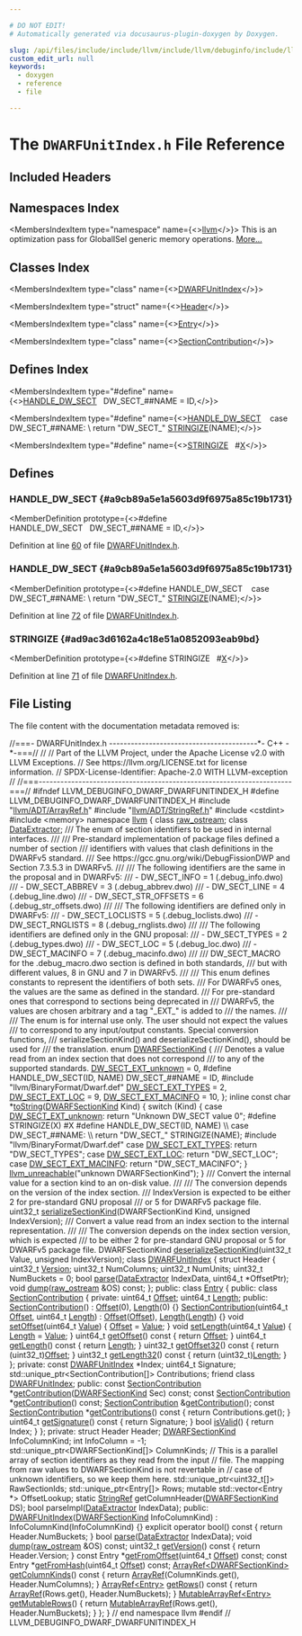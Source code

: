 ```yaml
---

# DO NOT EDIT!
# Automatically generated via docusaurus-plugin-doxygen by Doxygen.

slug: /api/files/include/include/llvm/include/llvm/debuginfo/include/llvm/debuginfo/dwarf/dwarfunitindex-h
custom_edit_url: null
keywords:
  - doxygen
  - reference
  - file

---
```





# The `DWARFUnitIndex.h` File Reference

<DoxygenPage pluginConfig={pluginConfig}>



## Included Headers

<IncludesList>
<IncludesListItem
  filePath="llvm/ADT/ArrayRef.h"
  permalink="/docs/api/files/include/include/llvm/include/llvm/adt/arrayref-h"
  isLocal="true" />
<IncludesListItem
  filePath="llvm/ADT/StringRef.h"
  permalink="/docs/api/files/include/include/llvm/include/llvm/adt/stringref-h"
  isLocal="true" />
<IncludesListItem
  filePath="cstdint"
  permalink=""
  isLocal="false" />
<IncludesListItem
  filePath="memory"
  permalink=""
  isLocal="false" />
<IncludesListItem
  filePath="llvm/BinaryFormat/Dwarf.def"
  permalink=""
  isLocal="true" />
</IncludesList>

## Namespaces Index

<MembersIndex>

<MembersIndexItem
  type="namespace"
  name={<><a href="/docs/api/namespaces/llvm">llvm</a></>}>
This is an optimization pass for GlobalISel generic memory operations. <a href="/docs/api/namespaces/llvm/#details">More...</a>
</MembersIndexItem>

</MembersIndex>

## Classes Index

<MembersIndex>

<MembersIndexItem
  type="class"
  name={<><a href="/docs/api/classes/llvm/dwarfunitindex">DWARFUnitIndex</a></>}>
</MembersIndexItem>

<MembersIndexItem
  type="struct"
  name={<><a href="/docs/api/structs/llvm/dwarfunitindex/header">Header</a></>}>
</MembersIndexItem>

<MembersIndexItem
  type="class"
  name={<><a href="/docs/api/classes/llvm/dwarfunitindex/entry">Entry</a></>}>
</MembersIndexItem>

<MembersIndexItem
  type="class"
  name={<><a href="/docs/api/classes/llvm/dwarfunitindex/entry/sectioncontribution">SectionContribution</a></>}>
</MembersIndexItem>

</MembersIndex>

## Defines Index

<MembersIndex>

<MembersIndexItem
  type="#define"
  name={<><a href="#a9cb89a5e1a5603d9f6975a85c19b1731">HANDLE&#95;DW&#95;SECT</a>&nbsp;&nbsp;&nbsp;DW&#95;SECT&#95;##NAME = ID,</>}>
</MembersIndexItem>

<MembersIndexItem
  type="#define"
  name={<><a href="#a9cb89a5e1a5603d9f6975a85c19b1731">HANDLE&#95;DW&#95;SECT</a>&nbsp;&nbsp;&nbsp;  case DW&#95;SECT&#95;##NAME:                                                         \\
    return &quot;DW&#95;SECT&#95;&quot; <a href="#ad9ac3d6162a4c18e51a0852093eab9bd">STRINGIZE</a>(NAME);</>}>
</MembersIndexItem>

<MembersIndexItem
  type="#define"
  name={<><a href="#ad9ac3d6162a4c18e51a0852093eab9bd">STRINGIZE</a>&nbsp;&nbsp;&nbsp;#<a href="/docs/api/files/lib/lib/tablegen/tablegenbackendskeleton-cpp/#ab60f28d7a141ac46ccc200176a1bca8b">X</a></>}>
</MembersIndexItem>

</MembersIndex>


<SectionDefinition>

## Defines

### HANDLE&#95;DW&#95;SECT {#a9cb89a5e1a5603d9f6975a85c19b1731}

<MemberDefinition
  prototype={<>#define HANDLE&#95;DW&#95;SECT&nbsp;&nbsp;&nbsp;DW&#95;SECT&#95;##NAME = ID,</>}>

Definition at line <a href="#l00060">60</a> of file <a href="/docs/api/files/include/include/llvm/include/llvm/debuginfo/include/llvm/debuginfo/dwarf/dwarfunitindex-h">DWARFUnitIndex.h</a>.
</MemberDefinition>

### HANDLE&#95;DW&#95;SECT {#a9cb89a5e1a5603d9f6975a85c19b1731}

<MemberDefinition
  prototype={<>#define HANDLE&#95;DW&#95;SECT&nbsp;&nbsp;&nbsp;  case DW&#95;SECT&#95;##NAME:                                                         \\
    return &quot;DW&#95;SECT&#95;&quot; <a href="#ad9ac3d6162a4c18e51a0852093eab9bd">STRINGIZE</a>(NAME);</>}>

Definition at line <a href="#l00072">72</a> of file <a href="/docs/api/files/include/include/llvm/include/llvm/debuginfo/include/llvm/debuginfo/dwarf/dwarfunitindex-h">DWARFUnitIndex.h</a>.
</MemberDefinition>

### STRINGIZE {#ad9ac3d6162a4c18e51a0852093eab9bd}

<MemberDefinition
  prototype={<>#define STRINGIZE&nbsp;&nbsp;&nbsp;#<a href="/docs/api/files/lib/lib/tablegen/tablegenbackendskeleton-cpp/#ab60f28d7a141ac46ccc200176a1bca8b">X</a></>}>

Definition at line <a href="#l00071">71</a> of file <a href="/docs/api/files/include/include/llvm/include/llvm/debuginfo/include/llvm/debuginfo/dwarf/dwarfunitindex-h">DWARFUnitIndex.h</a>.
</MemberDefinition>

</SectionDefinition>

## File Listing

The file content with the documentation metadata removed is:

<ProgramListing>

<Link id="l00001" /><CodeLine lineNumber="1"><Highlight kind="comment">//===- DWARFUnitIndex.h -----------------------------------------&#42;- C++ -&#42;-===//</Highlight><Highlight kind="normal"></Highlight></CodeLine>
<Link id="l00002" /><CodeLine lineNumber="2"><Highlight kind="normal"></Highlight><Highlight kind="comment">//</Highlight><Highlight kind="normal"></Highlight></CodeLine>
<Link id="l00003" /><CodeLine lineNumber="3"><Highlight kind="normal"></Highlight><Highlight kind="comment">// Part of the LLVM Project, under the Apache License v2.0 with LLVM Exceptions.</Highlight><Highlight kind="normal"></Highlight></CodeLine>
<Link id="l00004" /><CodeLine lineNumber="4"><Highlight kind="normal"></Highlight><Highlight kind="comment">// See https://llvm.org/LICENSE.txt for license information.</Highlight><Highlight kind="normal"></Highlight></CodeLine>
<Link id="l00005" /><CodeLine lineNumber="5"><Highlight kind="normal"></Highlight><Highlight kind="comment">// SPDX-License-Identifier: Apache-2.0 WITH LLVM-exception</Highlight><Highlight kind="normal"></Highlight></CodeLine>
<Link id="l00006" /><CodeLine lineNumber="6"><Highlight kind="normal"></Highlight><Highlight kind="comment">//</Highlight><Highlight kind="normal"></Highlight></CodeLine>
<Link id="l00007" /><CodeLine lineNumber="7"><Highlight kind="normal"></Highlight><Highlight kind="comment">//===----------------------------------------------------------------------===//</Highlight><Highlight kind="normal"></Highlight></CodeLine>
<Link id="l00008" /><CodeLine lineNumber="8"><Highlight kind="normal"></Highlight></CodeLine>
<Link id="l00009" /><CodeLine lineNumber="9"><Highlight kind="normal"></Highlight><Highlight kind="preprocessor">#ifndef LLVM&#95;DEBUGINFO&#95;DWARF&#95;DWARFUNITINDEX&#95;H</Highlight><Highlight kind="normal"></Highlight></CodeLine>
<Link id="l00010" /><CodeLine lineNumber="10"><Highlight kind="normal"></Highlight><Highlight kind="preprocessor">#define LLVM&#95;DEBUGINFO&#95;DWARF&#95;DWARFUNITINDEX&#95;H</Highlight><Highlight kind="normal"></Highlight></CodeLine>
<Link id="l00011" /><CodeLine lineNumber="11"><Highlight kind="normal"></Highlight></CodeLine>
<Link id="l00012" /><CodeLine lineNumber="12"><Highlight kind="normal"></Highlight><Highlight kind="preprocessor">#include &quot;<a href="/docs/api/files/include/include/llvm/include/llvm/adt/arrayref-h">llvm/ADT/ArrayRef.h</a>&quot;</Highlight><Highlight kind="normal"></Highlight></CodeLine>
<Link id="l00013" /><CodeLine lineNumber="13"><Highlight kind="normal"></Highlight><Highlight kind="preprocessor">#include &quot;<a href="/docs/api/files/include/include/llvm/include/llvm/adt/stringref-h">llvm/ADT/StringRef.h</a>&quot;</Highlight><Highlight kind="normal"></Highlight></CodeLine>
<Link id="l00014" /><CodeLine lineNumber="14"><Highlight kind="normal"></Highlight><Highlight kind="preprocessor">#include &lt;cstdint&gt;</Highlight><Highlight kind="normal"></Highlight></CodeLine>
<Link id="l00015" /><CodeLine lineNumber="15"><Highlight kind="normal"></Highlight><Highlight kind="preprocessor">#include &lt;memory&gt;</Highlight><Highlight kind="normal"></Highlight></CodeLine>
<Link id="l00016" /><CodeLine lineNumber="16"><Highlight kind="normal"></Highlight></CodeLine>
<Link id="l00017" /><CodeLine lineNumber="17"><Highlight kind="normal"></Highlight><Highlight kind="keyword">namespace </Highlight><Highlight kind="normal"><a href="/docs/api/namespaces/llvm">llvm</a> &#123;</Highlight></CodeLine>
<Link id="l00018" /><CodeLine lineNumber="18"><Highlight kind="normal"></Highlight></CodeLine>
<Link id="l00019" /><CodeLine lineNumber="19"><Highlight kind="normal"></Highlight><Highlight kind="keyword">class </Highlight><Highlight kind="normal"><a href="/docs/api/classes/llvm/raw-ostream">raw&#95;ostream</a>;</Highlight></CodeLine>
<Link id="l00020" /><CodeLine lineNumber="20"><Highlight kind="normal"></Highlight><Highlight kind="keyword">class </Highlight><Highlight kind="normal"><a href="/docs/api/classes/llvm/dataextractor">DataExtractor</a>;</Highlight></CodeLine>
<Link id="l00021" /><CodeLine lineNumber="21"><Highlight kind="normal"></Highlight><Highlight kind="comment"></Highlight></CodeLine>
<Link id="l00022" /><CodeLine lineNumber="22"><Highlight kind="comment">/// The enum of section identifiers to be used in internal interfaces.</Highlight></CodeLine>
<Link id="l00023" /><CodeLine lineNumber="23"><Highlight kind="comment">///</Highlight></CodeLine>
<Link id="l00024" /><CodeLine lineNumber="24"><Highlight kind="comment">/// Pre-standard implementation of package files defined a number of section</Highlight></CodeLine>
<Link id="l00025" /><CodeLine lineNumber="25"><Highlight kind="comment">/// identifiers with values that clash definitions in the DWARFv5 standard.</Highlight></CodeLine>
<Link id="l00026" /><CodeLine lineNumber="26"><Highlight kind="comment">/// See https://gcc.gnu.org/wiki/DebugFissionDWP and Section 7.3.5.3 in DWARFv5.</Highlight></CodeLine>
<Link id="l00027" /><CodeLine lineNumber="27"><Highlight kind="comment">///</Highlight></CodeLine>
<Link id="l00028" /><CodeLine lineNumber="28"><Highlight kind="comment">/// The following identifiers are the same in the proposal and in DWARFv5:</Highlight></CodeLine>
<Link id="l00029" /><CodeLine lineNumber="29"><Highlight kind="comment">/// - DW&#95;SECT&#95;INFO         = 1 (.debug&#95;info.dwo)</Highlight></CodeLine>
<Link id="l00030" /><CodeLine lineNumber="30"><Highlight kind="comment">/// - DW&#95;SECT&#95;ABBREV       = 3 (.debug&#95;abbrev.dwo)</Highlight></CodeLine>
<Link id="l00031" /><CodeLine lineNumber="31"><Highlight kind="comment">/// - DW&#95;SECT&#95;LINE         = 4 (.debug&#95;line.dwo)</Highlight></CodeLine>
<Link id="l00032" /><CodeLine lineNumber="32"><Highlight kind="comment">/// - DW&#95;SECT&#95;STR&#95;OFFSETS  = 6 (.debug&#95;str&#95;offsets.dwo)</Highlight></CodeLine>
<Link id="l00033" /><CodeLine lineNumber="33"><Highlight kind="comment">///</Highlight></CodeLine>
<Link id="l00034" /><CodeLine lineNumber="34"><Highlight kind="comment">/// The following identifiers are defined only in DWARFv5:</Highlight></CodeLine>
<Link id="l00035" /><CodeLine lineNumber="35"><Highlight kind="comment">/// - DW&#95;SECT&#95;LOCLISTS     = 5 (.debug&#95;loclists.dwo)</Highlight></CodeLine>
<Link id="l00036" /><CodeLine lineNumber="36"><Highlight kind="comment">/// - DW&#95;SECT&#95;RNGLISTS     = 8 (.debug&#95;rnglists.dwo)</Highlight></CodeLine>
<Link id="l00037" /><CodeLine lineNumber="37"><Highlight kind="comment">///</Highlight></CodeLine>
<Link id="l00038" /><CodeLine lineNumber="38"><Highlight kind="comment">/// The following identifiers are defined only in the GNU proposal:</Highlight></CodeLine>
<Link id="l00039" /><CodeLine lineNumber="39"><Highlight kind="comment">/// - DW&#95;SECT&#95;TYPES        = 2 (.debug&#95;types.dwo)</Highlight></CodeLine>
<Link id="l00040" /><CodeLine lineNumber="40"><Highlight kind="comment">/// - DW&#95;SECT&#95;LOC          = 5 (.debug&#95;loc.dwo)</Highlight></CodeLine>
<Link id="l00041" /><CodeLine lineNumber="41"><Highlight kind="comment">/// - DW&#95;SECT&#95;MACINFO      = 7 (.debug&#95;macinfo.dwo)</Highlight></CodeLine>
<Link id="l00042" /><CodeLine lineNumber="42"><Highlight kind="comment">///</Highlight></CodeLine>
<Link id="l00043" /><CodeLine lineNumber="43"><Highlight kind="comment">/// DW&#95;SECT&#95;MACRO for the .debug&#95;macro.dwo section is defined in both standards,</Highlight></CodeLine>
<Link id="l00044" /><CodeLine lineNumber="44"><Highlight kind="comment">/// but with different values, 8 in GNU and 7 in DWARFv5.</Highlight></CodeLine>
<Link id="l00045" /><CodeLine lineNumber="45"><Highlight kind="comment">///</Highlight></CodeLine>
<Link id="l00046" /><CodeLine lineNumber="46"><Highlight kind="comment">/// This enum defines constants to represent the identifiers of both sets.</Highlight></CodeLine>
<Link id="l00047" /><CodeLine lineNumber="47"><Highlight kind="comment">/// For DWARFv5 ones, the values are the same as defined in the standard.</Highlight></CodeLine>
<Link id="l00048" /><CodeLine lineNumber="48"><Highlight kind="comment">/// For pre-standard ones that correspond to sections being deprecated in</Highlight></CodeLine>
<Link id="l00049" /><CodeLine lineNumber="49"><Highlight kind="comment">/// DWARFv5, the values are chosen arbitrary and a tag &quot;&#95;EXT&#95;&quot; is added to</Highlight></CodeLine>
<Link id="l00050" /><CodeLine lineNumber="50"><Highlight kind="comment">/// the names.</Highlight></CodeLine>
<Link id="l00051" /><CodeLine lineNumber="51"><Highlight kind="comment">///</Highlight></CodeLine>
<Link id="l00052" /><CodeLine lineNumber="52"><Highlight kind="comment">/// The enum is for internal use only. The user should not expect the values</Highlight></CodeLine>
<Link id="l00053" /><CodeLine lineNumber="53"><Highlight kind="comment">/// to correspond to any input/output constants. Special conversion functions,</Highlight></CodeLine>
<Link id="l00054" /><CodeLine lineNumber="54"><Highlight kind="comment">/// serializeSectionKind() and deserializeSectionKind(), should be used for</Highlight></CodeLine>
<Link id="l00055" /><CodeLine lineNumber="55"><Highlight kind="comment">/// the translation.</Highlight><Highlight kind="normal"></Highlight></CodeLine>
<Link id="l00056" /><CodeLine lineNumber="56" lineLink="/docs/api/namespaces/llvm/#a52d529efd96454b48642563c5f78e242"><Highlight kind="normal"></Highlight><Highlight kind="keyword">enum</Highlight><Highlight kind="normal"> <a href="/docs/api/namespaces/llvm/#a52d529efd96454b48642563c5f78e242">DWARFSectionKind</a> &#123;</Highlight><Highlight kind="comment"></Highlight></CodeLine>
<Link id="l00057" /><CodeLine lineNumber="57"><Highlight kind="comment">  /// Denotes a value read from an index section that does not correspond</Highlight></CodeLine>
<Link id="l00058" /><CodeLine lineNumber="58"><Highlight kind="comment">  /// to any of the supported standards.</Highlight><Highlight kind="normal"></Highlight></CodeLine>
<Link id="l00059" /><CodeLine lineNumber="59" lineLink="/docs/api/namespaces/llvm/#a52d529efd96454b48642563c5f78e242a3deaa3086642de18a4d80695d0191a36"><Highlight kind="normal">  <a href="/docs/api/namespaces/llvm/#a52d529efd96454b48642563c5f78e242a3deaa3086642de18a4d80695d0191a36">DW&#95;SECT&#95;EXT&#95;unknown</a> = 0,</Highlight></CodeLine>
<Link id="l00060" /><CodeLine lineNumber="60" lineLink="#a9cb89a5e1a5603d9f6975a85c19b1731"><Highlight kind="normal"></Highlight><Highlight kind="preprocessor">#define HANDLE&#95;DW&#95;SECT(ID, NAME) DW&#95;SECT&#95;##NAME = ID,</Highlight><Highlight kind="normal"></Highlight></CodeLine>
<Link id="l00061" /><CodeLine lineNumber="61"><Highlight kind="normal"></Highlight><Highlight kind="preprocessor">#include &quot;llvm/BinaryFormat/Dwarf.def&quot;</Highlight><Highlight kind="normal"></Highlight></CodeLine>
<Link id="l00062" /><CodeLine lineNumber="62" lineLink="/docs/api/namespaces/llvm/#a52d529efd96454b48642563c5f78e242a635a63c1fbd498b75ee76603878154ca"><Highlight kind="normal">  <a href="/docs/api/namespaces/llvm/#a52d529efd96454b48642563c5f78e242a635a63c1fbd498b75ee76603878154ca">DW&#95;SECT&#95;EXT&#95;TYPES</a> = 2,</Highlight></CodeLine>
<Link id="l00063" /><CodeLine lineNumber="63" lineLink="/docs/api/namespaces/llvm/#a52d529efd96454b48642563c5f78e242a3c17e61a3717834d08557468dd5dd721"><Highlight kind="normal">  <a href="/docs/api/namespaces/llvm/#a52d529efd96454b48642563c5f78e242a3c17e61a3717834d08557468dd5dd721">DW&#95;SECT&#95;EXT&#95;LOC</a> = 9,</Highlight></CodeLine>
<Link id="l00064" /><CodeLine lineNumber="64" lineLink="/docs/api/namespaces/llvm/#a52d529efd96454b48642563c5f78e242ad0aa159fd629a5e0922fc1c90ee5da70"><Highlight kind="normal">  <a href="/docs/api/namespaces/llvm/#a52d529efd96454b48642563c5f78e242ad0aa159fd629a5e0922fc1c90ee5da70">DW&#95;SECT&#95;EXT&#95;MACINFO</a> = 10,</Highlight></CodeLine>
<Link id="l00065" /><CodeLine lineNumber="65"><Highlight kind="normal">&#125;;</Highlight></CodeLine>
<Link id="l00066" /><CodeLine lineNumber="66"><Highlight kind="normal"></Highlight></CodeLine>
<Link id="l00067" /><CodeLine lineNumber="67" lineLink="/docs/api/namespaces/llvm/#ad06d74e24faba91639ef782ef7291c3d"><Highlight kind="normal"></Highlight><Highlight kind="keyword">inline</Highlight><Highlight kind="normal"> </Highlight><Highlight kind="keyword">const</Highlight><Highlight kind="normal"> </Highlight><Highlight kind="keywordtype">char</Highlight><Highlight kind="normal"> &#42;<a href="/docs/api/namespaces/llvm/#aba83a013c55b19255697393a10d9165e">toString</a>(<a href="/docs/api/namespaces/llvm/#a52d529efd96454b48642563c5f78e242">DWARFSectionKind</a> Kind) &#123;</Highlight></CodeLine>
<Link id="l00068" /><CodeLine lineNumber="68"><Highlight kind="normal">  </Highlight><Highlight kind="keywordflow">switch</Highlight><Highlight kind="normal"> (Kind) &#123;</Highlight></CodeLine>
<Link id="l00069" /><CodeLine lineNumber="69"><Highlight kind="normal">  </Highlight><Highlight kind="keywordflow">case</Highlight><Highlight kind="normal"> <a href="/docs/api/namespaces/llvm/#a52d529efd96454b48642563c5f78e242a3deaa3086642de18a4d80695d0191a36">DW&#95;SECT&#95;EXT&#95;unknown</a>:</Highlight></CodeLine>
<Link id="l00070" /><CodeLine lineNumber="70"><Highlight kind="normal">    </Highlight><Highlight kind="keywordflow">return</Highlight><Highlight kind="normal"> </Highlight><Highlight kind="stringliteral">&quot;Unknown DW&#95;SECT value 0&quot;</Highlight><Highlight kind="normal">;</Highlight></CodeLine>
<Link id="l00071" /><CodeLine lineNumber="71"><Highlight kind="normal"></Highlight><Highlight kind="preprocessor">#define STRINGIZE(X) #X</Highlight><Highlight kind="normal"></Highlight></CodeLine>
<Link id="l00072" /><CodeLine lineNumber="72"><Highlight kind="normal"></Highlight><Highlight kind="preprocessor">#define HANDLE&#95;DW&#95;SECT(ID, NAME)                                               \\</Highlight></CodeLine>
<Link id="l00073" /><CodeLine lineNumber="73"><Highlight kind="preprocessor">  case DW&#95;SECT&#95;##NAME:                                                         \\</Highlight></CodeLine>
<Link id="l00074" /><CodeLine lineNumber="74"><Highlight kind="preprocessor">    return &quot;DW&#95;SECT&#95;&quot; STRINGIZE(NAME);</Highlight><Highlight kind="normal"></Highlight></CodeLine>
<Link id="l00075" /><CodeLine lineNumber="75"><Highlight kind="normal"></Highlight><Highlight kind="preprocessor">#include &quot;llvm/BinaryFormat/Dwarf.def&quot;</Highlight><Highlight kind="normal"></Highlight></CodeLine>
<Link id="l00076" /><CodeLine lineNumber="76"><Highlight kind="normal">  </Highlight><Highlight kind="keywordflow">case</Highlight><Highlight kind="normal"> <a href="/docs/api/namespaces/llvm/#a52d529efd96454b48642563c5f78e242a635a63c1fbd498b75ee76603878154ca">DW&#95;SECT&#95;EXT&#95;TYPES</a>:</Highlight></CodeLine>
<Link id="l00077" /><CodeLine lineNumber="77"><Highlight kind="normal">    </Highlight><Highlight kind="keywordflow">return</Highlight><Highlight kind="normal"> </Highlight><Highlight kind="stringliteral">&quot;DW&#95;SECT&#95;TYPES&quot;</Highlight><Highlight kind="normal">;</Highlight></CodeLine>
<Link id="l00078" /><CodeLine lineNumber="78"><Highlight kind="normal">  </Highlight><Highlight kind="keywordflow">case</Highlight><Highlight kind="normal"> <a href="/docs/api/namespaces/llvm/#a52d529efd96454b48642563c5f78e242a3c17e61a3717834d08557468dd5dd721">DW&#95;SECT&#95;EXT&#95;LOC</a>:</Highlight></CodeLine>
<Link id="l00079" /><CodeLine lineNumber="79"><Highlight kind="normal">    </Highlight><Highlight kind="keywordflow">return</Highlight><Highlight kind="normal"> </Highlight><Highlight kind="stringliteral">&quot;DW&#95;SECT&#95;LOC&quot;</Highlight><Highlight kind="normal">;</Highlight></CodeLine>
<Link id="l00080" /><CodeLine lineNumber="80"><Highlight kind="normal">  </Highlight><Highlight kind="keywordflow">case</Highlight><Highlight kind="normal"> <a href="/docs/api/namespaces/llvm/#a52d529efd96454b48642563c5f78e242ad0aa159fd629a5e0922fc1c90ee5da70">DW&#95;SECT&#95;EXT&#95;MACINFO</a>:</Highlight></CodeLine>
<Link id="l00081" /><CodeLine lineNumber="81"><Highlight kind="normal">    </Highlight><Highlight kind="keywordflow">return</Highlight><Highlight kind="normal"> </Highlight><Highlight kind="stringliteral">&quot;DW&#95;SECT&#95;MACINFO&quot;</Highlight><Highlight kind="normal">;</Highlight></CodeLine>
<Link id="l00082" /><CodeLine lineNumber="82"><Highlight kind="normal">  &#125;</Highlight></CodeLine>
<Link id="l00083" /><CodeLine lineNumber="83"><Highlight kind="normal">  <a href="/docs/api/files/include/include/llvm/include/llvm/support/errorhandling-h/#ace243f5c25697a1107cce46626b3dc94">llvm&#95;unreachable</a>(</Highlight><Highlight kind="stringliteral">&quot;unknown DWARFSectionKind&quot;</Highlight><Highlight kind="normal">);</Highlight></CodeLine>
<Link id="l00084" /><CodeLine lineNumber="84"><Highlight kind="normal">&#125;</Highlight></CodeLine>
<Link id="l00085" /><CodeLine lineNumber="85"><Highlight kind="normal"></Highlight><Highlight kind="comment"></Highlight></CodeLine>
<Link id="l00086" /><CodeLine lineNumber="86"><Highlight kind="comment">/// Convert the internal value for a section kind to an on-disk value.</Highlight></CodeLine>
<Link id="l00087" /><CodeLine lineNumber="87"><Highlight kind="comment">///</Highlight></CodeLine>
<Link id="l00088" /><CodeLine lineNumber="88"><Highlight kind="comment">/// The conversion depends on the version of the index section.</Highlight></CodeLine>
<Link id="l00089" /><CodeLine lineNumber="89"><Highlight kind="comment">/// IndexVersion is expected to be either 2 for pre-standard GNU proposal</Highlight></CodeLine>
<Link id="l00090" /><CodeLine lineNumber="90"><Highlight kind="comment">/// or 5 for DWARFv5 package file.</Highlight><Highlight kind="normal"></Highlight></CodeLine>
<Link id="l00091" /><CodeLine lineNumber="91"><Highlight kind="normal">uint32&#95;t <a href="/docs/api/namespaces/llvm/#a65e9a46202bf3a405d3465c68e54ff54">serializeSectionKind</a>(DWARFSectionKind Kind, </Highlight><Highlight kind="keywordtype">unsigned</Highlight><Highlight kind="normal"> IndexVersion);</Highlight></CodeLine>
<Link id="l00092" /><CodeLine lineNumber="92"><Highlight kind="normal"></Highlight><Highlight kind="comment"></Highlight></CodeLine>
<Link id="l00093" /><CodeLine lineNumber="93"><Highlight kind="comment">/// Convert a value read from an index section to the internal representation.</Highlight></CodeLine>
<Link id="l00094" /><CodeLine lineNumber="94"><Highlight kind="comment">///</Highlight></CodeLine>
<Link id="l00095" /><CodeLine lineNumber="95"><Highlight kind="comment">/// The conversion depends on the index section version, which is expected</Highlight></CodeLine>
<Link id="l00096" /><CodeLine lineNumber="96"><Highlight kind="comment">/// to be either 2 for pre-standard GNU proposal or 5 for DWARFv5 package file.</Highlight><Highlight kind="normal"></Highlight></CodeLine>
<Link id="l00097" /><CodeLine lineNumber="97"><Highlight kind="normal">DWARFSectionKind <a href="/docs/api/namespaces/llvm/#a50d1e7c7632259688573e3e6788f3639">deserializeSectionKind</a>(uint32&#95;t Value, </Highlight><Highlight kind="keywordtype">unsigned</Highlight><Highlight kind="normal"> IndexVersion);</Highlight></CodeLine>
<Link id="l00098" /><CodeLine lineNumber="98"><Highlight kind="normal"></Highlight></CodeLine>
<Link id="l00099" /><CodeLine lineNumber="99" lineLink="/docs/api/classes/llvm/dwarfunitindex"><Highlight kind="normal"></Highlight><Highlight kind="keyword">class </Highlight><Highlight kind="normal"><a href="/docs/api/classes/llvm/dwarfunitindex/#ab3350ae5dd9e2087f804608f4ce2c107">DWARFUnitIndex</a> &#123;</Highlight></CodeLine>
<Link id="l00100" /><CodeLine lineNumber="100"><Highlight kind="normal">  </Highlight><Highlight kind="keyword">struct </Highlight><Highlight kind="normal">Header &#123;</Highlight></CodeLine>
<Link id="l00101" /><CodeLine lineNumber="101"><Highlight kind="normal">    uint32&#95;t <a href="/docs/api/namespaces/llvm/#a689a023f54d38d41f6d952cac41ee538">Version</a>;</Highlight></CodeLine>
<Link id="l00102" /><CodeLine lineNumber="102"><Highlight kind="normal">    uint32&#95;t NumColumns;</Highlight></CodeLine>
<Link id="l00103" /><CodeLine lineNumber="103"><Highlight kind="normal">    uint32&#95;t NumUnits;</Highlight></CodeLine>
<Link id="l00104" /><CodeLine lineNumber="104"><Highlight kind="normal">    uint32&#95;t NumBuckets = 0;</Highlight></CodeLine>
<Link id="l00105" /><CodeLine lineNumber="105"><Highlight kind="normal"></Highlight></CodeLine>
<Link id="l00106" /><CodeLine lineNumber="106"><Highlight kind="normal">    </Highlight><Highlight kind="keywordtype">bool</Highlight><Highlight kind="normal"> <a href="/docs/api/classes/llvm/dwarfunitindex/#a912f3ddca68fb6c538540be0c0b9c98d">parse</a>(<a href="/docs/api/classes/llvm/dataextractor">DataExtractor</a> IndexData, uint64&#95;t &#42;OffsetPtr);</Highlight></CodeLine>
<Link id="l00107" /><CodeLine lineNumber="107"><Highlight kind="normal">    </Highlight><Highlight kind="keywordtype">void</Highlight><Highlight kind="normal"> <a href="/docs/api/classes/llvm/dwarfunitindex/#a8b1fff716b8c2d13ec16bf4cb315ef8c">dump</a>(<a href="/docs/api/classes/llvm/raw-ostream">raw&#95;ostream</a> &amp;OS) </Highlight><Highlight kind="keyword">const</Highlight><Highlight kind="normal">;</Highlight></CodeLine>
<Link id="l00108" /><CodeLine lineNumber="108"><Highlight kind="normal">  &#125;;</Highlight></CodeLine>
<Link id="l00109" /><CodeLine lineNumber="109"><Highlight kind="normal"></Highlight></CodeLine>
<Link id="l00110" /><CodeLine lineNumber="110"><Highlight kind="normal"></Highlight><Highlight kind="keyword">public</Highlight><Highlight kind="normal">:</Highlight></CodeLine>
<Link id="l00111" /><CodeLine lineNumber="111" lineLink="/docs/api/classes/llvm/dwarfunitindex/entry"><Highlight kind="normal">  </Highlight><Highlight kind="keyword">class </Highlight><Highlight kind="normal"><a href="/docs/api/classes/llvm/dwarfunitindex/entry">Entry</a> &#123;</Highlight></CodeLine>
<Link id="l00112" /><CodeLine lineNumber="112"><Highlight kind="normal">  </Highlight><Highlight kind="keyword">public</Highlight><Highlight kind="normal">:</Highlight></CodeLine>
<Link id="l00113" /><CodeLine lineNumber="113" lineLink="/docs/api/classes/llvm/dwarfunitindex/entry/sectioncontribution"><Highlight kind="normal">    </Highlight><Highlight kind="keyword">class </Highlight><Highlight kind="normal"><a href="/docs/api/classes/llvm/dwarfunitindex/entry/sectioncontribution/#a5db3e8390b84c89cf260806f22c0e8c8">SectionContribution</a> &#123;</Highlight></CodeLine>
<Link id="l00114" /><CodeLine lineNumber="114"><Highlight kind="normal">    </Highlight><Highlight kind="keyword">private</Highlight><Highlight kind="normal">:</Highlight></CodeLine>
<Link id="l00115" /><CodeLine lineNumber="115"><Highlight kind="normal">      uint64&#95;t <a href="/docs/api/namespaces/llvm/#a05f5b9a11bdcc5feba62899f95dcf878a3134224cba2545bc57954d3b072aebb4">Offset</a>;</Highlight></CodeLine>
<Link id="l00116" /><CodeLine lineNumber="116"><Highlight kind="normal">      uint64&#95;t <a href="/docs/api/namespaces/llvm/#a05f5b9a11bdcc5feba62899f95dcf878af6d9f1c7b49b7601fae6a545002a6763">Length</a>;</Highlight></CodeLine>
<Link id="l00117" /><CodeLine lineNumber="117"><Highlight kind="normal"></Highlight></CodeLine>
<Link id="l00118" /><CodeLine lineNumber="118"><Highlight kind="normal">    </Highlight><Highlight kind="keyword">public</Highlight><Highlight kind="normal">:</Highlight></CodeLine>
<Link id="l00119" /><CodeLine lineNumber="119" lineLink="/docs/api/classes/llvm/dwarfunitindex/entry/sectioncontribution/#a5db3e8390b84c89cf260806f22c0e8c8"><Highlight kind="normal">      <a href="/docs/api/classes/llvm/dwarfunitindex/entry/sectioncontribution/#a5db3e8390b84c89cf260806f22c0e8c8">SectionContribution</a>() : <a href="/docs/api/namespaces/llvm/#a05f5b9a11bdcc5feba62899f95dcf878a3134224cba2545bc57954d3b072aebb4">Offset</a>(0), <a href="/docs/api/namespaces/llvm/#a05f5b9a11bdcc5feba62899f95dcf878af6d9f1c7b49b7601fae6a545002a6763">Length</a>(0) &#123;&#125;</Highlight></CodeLine>
<Link id="l00120" /><CodeLine lineNumber="120" lineLink="/docs/api/classes/llvm/dwarfunitindex/entry/sectioncontribution/#a8bcb2692c60fbf01b51cc543c5898d02"><Highlight kind="normal">      <a href="/docs/api/classes/llvm/dwarfunitindex/entry/sectioncontribution/#a8bcb2692c60fbf01b51cc543c5898d02">SectionContribution</a>(uint64&#95;t <a href="/docs/api/namespaces/llvm/#a05f5b9a11bdcc5feba62899f95dcf878a3134224cba2545bc57954d3b072aebb4">Offset</a>, uint64&#95;t <a href="/docs/api/namespaces/llvm/#a05f5b9a11bdcc5feba62899f95dcf878af6d9f1c7b49b7601fae6a545002a6763">Length</a>)</Highlight></CodeLine>
<Link id="l00121" /><CodeLine lineNumber="121"><Highlight kind="normal">          : <a href="/docs/api/namespaces/llvm/#a05f5b9a11bdcc5feba62899f95dcf878a3134224cba2545bc57954d3b072aebb4">Offset</a>(<a href="/docs/api/namespaces/llvm/#a05f5b9a11bdcc5feba62899f95dcf878a3134224cba2545bc57954d3b072aebb4">Offset</a>), <a href="/docs/api/namespaces/llvm/#a05f5b9a11bdcc5feba62899f95dcf878af6d9f1c7b49b7601fae6a545002a6763">Length</a>(<a href="/docs/api/namespaces/llvm/#a05f5b9a11bdcc5feba62899f95dcf878af6d9f1c7b49b7601fae6a545002a6763">Length</a>) &#123;&#125;</Highlight></CodeLine>
<Link id="l00122" /><CodeLine lineNumber="122"><Highlight kind="normal"></Highlight></CodeLine>
<Link id="l00123" /><CodeLine lineNumber="123" lineLink="/docs/api/classes/llvm/dwarfunitindex/entry/sectioncontribution/#a36937560f2242eda2a5a741cbe36a5c8"><Highlight kind="normal">      </Highlight><Highlight kind="keywordtype">void</Highlight><Highlight kind="normal"> <a href="/docs/api/classes/llvm/dwarfunitindex/entry/sectioncontribution/#a36937560f2242eda2a5a741cbe36a5c8">setOffset</a>(uint64&#95;t <a href="/docs/api/classes/llvm/value">Value</a>) &#123; <a href="/docs/api/namespaces/llvm/#a05f5b9a11bdcc5feba62899f95dcf878a3134224cba2545bc57954d3b072aebb4">Offset</a> = <a href="/docs/api/classes/llvm/value">Value</a>; &#125;</Highlight></CodeLine>
<Link id="l00124" /><CodeLine lineNumber="124" lineLink="/docs/api/classes/llvm/dwarfunitindex/entry/sectioncontribution/#a4ab1df3278101a718e6aba9c1fd8d325"><Highlight kind="normal">      </Highlight><Highlight kind="keywordtype">void</Highlight><Highlight kind="normal"> <a href="/docs/api/classes/llvm/dwarfunitindex/entry/sectioncontribution/#a4ab1df3278101a718e6aba9c1fd8d325">setLength</a>(uint64&#95;t <a href="/docs/api/classes/llvm/value">Value</a>) &#123; <a href="/docs/api/namespaces/llvm/#a05f5b9a11bdcc5feba62899f95dcf878af6d9f1c7b49b7601fae6a545002a6763">Length</a> = <a href="/docs/api/classes/llvm/value">Value</a>; &#125;</Highlight></CodeLine>
<Link id="l00125" /><CodeLine lineNumber="125" lineLink="/docs/api/classes/llvm/dwarfunitindex/entry/sectioncontribution/#ae92621f43ffe14255080f55a1386fa76"><Highlight kind="normal">      uint64&#95;t <a href="/docs/api/classes/llvm/dwarfunitindex/entry/sectioncontribution/#ae92621f43ffe14255080f55a1386fa76">getOffset</a>()</Highlight><Highlight kind="keyword"> const </Highlight><Highlight kind="normal">&#123; </Highlight><Highlight kind="keywordflow">return</Highlight><Highlight kind="normal"> <a href="/docs/api/namespaces/llvm/#a05f5b9a11bdcc5feba62899f95dcf878a3134224cba2545bc57954d3b072aebb4">Offset</a>; &#125;</Highlight></CodeLine>
<Link id="l00126" /><CodeLine lineNumber="126" lineLink="/docs/api/classes/llvm/dwarfunitindex/entry/sectioncontribution/#a30f6a0d23db4ce6797aa7f49636a2d01"><Highlight kind="normal">      uint64&#95;t <a href="/docs/api/classes/llvm/dwarfunitindex/entry/sectioncontribution/#a30f6a0d23db4ce6797aa7f49636a2d01">getLength</a>()</Highlight><Highlight kind="keyword"> const </Highlight><Highlight kind="normal">&#123; </Highlight><Highlight kind="keywordflow">return</Highlight><Highlight kind="normal"> <a href="/docs/api/namespaces/llvm/#a05f5b9a11bdcc5feba62899f95dcf878af6d9f1c7b49b7601fae6a545002a6763">Length</a>; &#125;</Highlight></CodeLine>
<Link id="l00127" /><CodeLine lineNumber="127" lineLink="/docs/api/classes/llvm/dwarfunitindex/entry/sectioncontribution/#a144cd4336a3dbf7d4be610860b4acd4c"><Highlight kind="normal">      uint32&#95;t <a href="/docs/api/classes/llvm/dwarfunitindex/entry/sectioncontribution/#a144cd4336a3dbf7d4be610860b4acd4c">getOffset32</a>()</Highlight><Highlight kind="keyword"> const </Highlight><Highlight kind="normal">&#123; </Highlight><Highlight kind="keywordflow">return</Highlight><Highlight kind="normal"> (uint32&#95;t)<a href="/docs/api/namespaces/llvm/#a05f5b9a11bdcc5feba62899f95dcf878a3134224cba2545bc57954d3b072aebb4">Offset</a>; &#125;</Highlight></CodeLine>
<Link id="l00128" /><CodeLine lineNumber="128" lineLink="/docs/api/classes/llvm/dwarfunitindex/entry/sectioncontribution/#a5182085c1e8f5a62136b541aeac92940"><Highlight kind="normal">      uint32&#95;t <a href="/docs/api/classes/llvm/dwarfunitindex/entry/sectioncontribution/#a5182085c1e8f5a62136b541aeac92940">getLength32</a>()</Highlight><Highlight kind="keyword"> const </Highlight><Highlight kind="normal">&#123; </Highlight><Highlight kind="keywordflow">return</Highlight><Highlight kind="normal"> (uint32&#95;t)<a href="/docs/api/namespaces/llvm/#a05f5b9a11bdcc5feba62899f95dcf878af6d9f1c7b49b7601fae6a545002a6763">Length</a>; &#125;</Highlight></CodeLine>
<Link id="l00129" /><CodeLine lineNumber="129"><Highlight kind="normal">    &#125;;</Highlight></CodeLine>
<Link id="l00130" /><CodeLine lineNumber="130"><Highlight kind="normal"></Highlight></CodeLine>
<Link id="l00131" /><CodeLine lineNumber="131"><Highlight kind="normal">  </Highlight><Highlight kind="keyword">private</Highlight><Highlight kind="normal">:</Highlight></CodeLine>
<Link id="l00132" /><CodeLine lineNumber="132"><Highlight kind="normal">    </Highlight><Highlight kind="keyword">const</Highlight><Highlight kind="normal"> <a href="/docs/api/classes/llvm/dwarfunitindex/#ab3350ae5dd9e2087f804608f4ce2c107">DWARFUnitIndex</a> &#42;Index;</Highlight></CodeLine>
<Link id="l00133" /><CodeLine lineNumber="133"><Highlight kind="normal">    uint64&#95;t Signature;</Highlight></CodeLine>
<Link id="l00134" /><CodeLine lineNumber="134"><Highlight kind="normal">    std::unique&#95;ptr&lt;SectionContribution&#91;&#93;&gt; Contributions;</Highlight></CodeLine>
<Link id="l00135" /><CodeLine lineNumber="135" lineLink="/docs/api/classes/llvm/dwarfunitindex/entry/#aea0fb20d2aa80bd594dac6d5142200d5"><Highlight kind="normal">    </Highlight><Highlight kind="keyword">friend</Highlight><Highlight kind="normal"> </Highlight><Highlight kind="keyword">class </Highlight><Highlight kind="normal"><a href="/docs/api/classes/llvm/dwarfunitindex/entry/#aea0fb20d2aa80bd594dac6d5142200d5">DWARFUnitIndex</a>;</Highlight></CodeLine>
<Link id="l00136" /><CodeLine lineNumber="136"><Highlight kind="normal"></Highlight></CodeLine>
<Link id="l00137" /><CodeLine lineNumber="137"><Highlight kind="normal">  </Highlight><Highlight kind="keyword">public</Highlight><Highlight kind="normal">:</Highlight></CodeLine>
<Link id="l00138" /><CodeLine lineNumber="138"><Highlight kind="normal">    </Highlight><Highlight kind="keyword">const</Highlight><Highlight kind="normal"> <a href="/docs/api/classes/llvm/dwarfunitindex/entry/sectioncontribution">SectionContribution</a> &#42;<a href="/docs/api/classes/llvm/dwarfunitindex/entry/#ac60e58ebf0e2206a18f3cb06fc12aa69">getContribution</a>(<a href="/docs/api/namespaces/llvm/#a52d529efd96454b48642563c5f78e242">DWARFSectionKind</a> Sec) </Highlight><Highlight kind="keyword">const</Highlight><Highlight kind="normal">;</Highlight></CodeLine>
<Link id="l00139" /><CodeLine lineNumber="139"><Highlight kind="normal">    </Highlight><Highlight kind="keyword">const</Highlight><Highlight kind="normal"> <a href="/docs/api/classes/llvm/dwarfunitindex/entry/sectioncontribution">SectionContribution</a> &#42;<a href="/docs/api/classes/llvm/dwarfunitindex/entry/#ac60e58ebf0e2206a18f3cb06fc12aa69">getContribution</a>() </Highlight><Highlight kind="keyword">const</Highlight><Highlight kind="normal">;</Highlight></CodeLine>
<Link id="l00140" /><CodeLine lineNumber="140"><Highlight kind="normal">    <a href="/docs/api/classes/llvm/dwarfunitindex/entry/sectioncontribution">SectionContribution</a> &amp;<a href="/docs/api/classes/llvm/dwarfunitindex/entry/#ac60e58ebf0e2206a18f3cb06fc12aa69">getContribution</a>();</Highlight></CodeLine>
<Link id="l00141" /><CodeLine lineNumber="141"><Highlight kind="normal"></Highlight></CodeLine>
<Link id="l00142" /><CodeLine lineNumber="142" lineLink="/docs/api/classes/llvm/dwarfunitindex/entry/#ae93bf2891988887999980e1cb6c8c20d"><Highlight kind="normal">    </Highlight><Highlight kind="keyword">const</Highlight><Highlight kind="normal"> <a href="/docs/api/classes/llvm/dwarfunitindex/entry/sectioncontribution">SectionContribution</a> &#42;<a href="/docs/api/classes/llvm/dwarfunitindex/entry/#ae93bf2891988887999980e1cb6c8c20d">getContributions</a>()</Highlight><Highlight kind="keyword"> const </Highlight><Highlight kind="normal">&#123;</Highlight></CodeLine>
<Link id="l00143" /><CodeLine lineNumber="143"><Highlight kind="normal">      </Highlight><Highlight kind="keywordflow">return</Highlight><Highlight kind="normal"> Contributions.get();</Highlight></CodeLine>
<Link id="l00144" /><CodeLine lineNumber="144"><Highlight kind="normal">    &#125;</Highlight></CodeLine>
<Link id="l00145" /><CodeLine lineNumber="145"><Highlight kind="normal"></Highlight></CodeLine>
<Link id="l00146" /><CodeLine lineNumber="146" lineLink="/docs/api/classes/llvm/dwarfunitindex/entry/#a295bdbc86baf5f4f9a84393f08c2a523"><Highlight kind="normal">    uint64&#95;t <a href="/docs/api/classes/llvm/dwarfunitindex/entry/#a295bdbc86baf5f4f9a84393f08c2a523">getSignature</a>()</Highlight><Highlight kind="keyword"> const </Highlight><Highlight kind="normal">&#123; </Highlight><Highlight kind="keywordflow">return</Highlight><Highlight kind="normal"> Signature; &#125;</Highlight></CodeLine>
<Link id="l00147" /><CodeLine lineNumber="147" lineLink="/docs/api/classes/llvm/dwarfunitindex/entry/#ab8b9457e9fbcefbc869ea249a185b467"><Highlight kind="normal">    </Highlight><Highlight kind="keywordtype">bool</Highlight><Highlight kind="normal"> <a href="/docs/api/classes/llvm/dwarfunitindex/entry/#ab8b9457e9fbcefbc869ea249a185b467">isValid</a>() &#123; </Highlight><Highlight kind="keywordflow">return</Highlight><Highlight kind="normal"> Index; &#125;</Highlight></CodeLine>
<Link id="l00148" /><CodeLine lineNumber="148"><Highlight kind="normal">  &#125;;</Highlight></CodeLine>
<Link id="l00149" /><CodeLine lineNumber="149"><Highlight kind="normal"></Highlight></CodeLine>
<Link id="l00150" /><CodeLine lineNumber="150"><Highlight kind="normal"></Highlight><Highlight kind="keyword">private</Highlight><Highlight kind="normal">:</Highlight></CodeLine>
<Link id="l00151" /><CodeLine lineNumber="151"><Highlight kind="normal">  </Highlight><Highlight kind="keyword">struct </Highlight><Highlight kind="normal">Header Header;</Highlight></CodeLine>
<Link id="l00152" /><CodeLine lineNumber="152"><Highlight kind="normal"></Highlight></CodeLine>
<Link id="l00153" /><CodeLine lineNumber="153"><Highlight kind="normal">  <a href="/docs/api/namespaces/llvm/#a52d529efd96454b48642563c5f78e242">DWARFSectionKind</a> InfoColumnKind;</Highlight></CodeLine>
<Link id="l00154" /><CodeLine lineNumber="154"><Highlight kind="normal">  </Highlight><Highlight kind="keywordtype">int</Highlight><Highlight kind="normal"> InfoColumn = -1;</Highlight></CodeLine>
<Link id="l00155" /><CodeLine lineNumber="155"><Highlight kind="normal">  std::unique&#95;ptr&lt;DWARFSectionKind&#91;&#93;&gt; ColumnKinds;</Highlight></CodeLine>
<Link id="l00156" /><CodeLine lineNumber="156"><Highlight kind="normal">  </Highlight><Highlight kind="comment">// This is a parallel array of section identifiers as they read from the input</Highlight><Highlight kind="normal"></Highlight></CodeLine>
<Link id="l00157" /><CodeLine lineNumber="157"><Highlight kind="normal">  </Highlight><Highlight kind="comment">// file. The mapping from raw values to DWARFSectionKind is not revertable in</Highlight><Highlight kind="normal"></Highlight></CodeLine>
<Link id="l00158" /><CodeLine lineNumber="158"><Highlight kind="normal">  </Highlight><Highlight kind="comment">// case of unknown identifiers, so we keep them here.</Highlight><Highlight kind="normal"></Highlight></CodeLine>
<Link id="l00159" /><CodeLine lineNumber="159"><Highlight kind="normal">  std::unique&#95;ptr&lt;uint32&#95;t&#91;&#93;&gt; RawSectionIds;</Highlight></CodeLine>
<Link id="l00160" /><CodeLine lineNumber="160"><Highlight kind="normal">  std::unique&#95;ptr&lt;Entry&#91;&#93;&gt; Rows;</Highlight></CodeLine>
<Link id="l00161" /><CodeLine lineNumber="161"><Highlight kind="normal">  </Highlight><Highlight kind="keyword">mutable</Highlight><Highlight kind="normal"> std::vector&lt;Entry &#42;&gt; OffsetLookup;</Highlight></CodeLine>
<Link id="l00162" /><CodeLine lineNumber="162"><Highlight kind="normal"></Highlight></CodeLine>
<Link id="l00163" /><CodeLine lineNumber="163"><Highlight kind="normal">  </Highlight><Highlight kind="keyword">static</Highlight><Highlight kind="normal"> <a href="/docs/api/classes/llvm/stringref">StringRef</a> getColumnHeader(<a href="/docs/api/namespaces/llvm/#a52d529efd96454b48642563c5f78e242">DWARFSectionKind</a> DS);</Highlight></CodeLine>
<Link id="l00164" /><CodeLine lineNumber="164"><Highlight kind="normal"></Highlight></CodeLine>
<Link id="l00165" /><CodeLine lineNumber="165"><Highlight kind="normal">  </Highlight><Highlight kind="keywordtype">bool</Highlight><Highlight kind="normal"> parseImpl(<a href="/docs/api/classes/llvm/dataextractor">DataExtractor</a> IndexData);</Highlight></CodeLine>
<Link id="l00166" /><CodeLine lineNumber="166"><Highlight kind="normal"></Highlight></CodeLine>
<Link id="l00167" /><CodeLine lineNumber="167"><Highlight kind="normal"></Highlight><Highlight kind="keyword">public</Highlight><Highlight kind="normal">:</Highlight></CodeLine>
<Link id="l00168" /><CodeLine lineNumber="168" lineLink="/docs/api/classes/llvm/dwarfunitindex/#ab3350ae5dd9e2087f804608f4ce2c107"><Highlight kind="normal">  <a href="/docs/api/classes/llvm/dwarfunitindex/#ab3350ae5dd9e2087f804608f4ce2c107">DWARFUnitIndex</a>(<a href="/docs/api/namespaces/llvm/#a52d529efd96454b48642563c5f78e242">DWARFSectionKind</a> InfoColumnKind)</Highlight></CodeLine>
<Link id="l00169" /><CodeLine lineNumber="169"><Highlight kind="normal">      : InfoColumnKind(InfoColumnKind) &#123;&#125;</Highlight></CodeLine>
<Link id="l00170" /><CodeLine lineNumber="170"><Highlight kind="normal"></Highlight></CodeLine>
<Link id="l00171" /><CodeLine lineNumber="171" lineLink="/docs/api/classes/llvm/dwarfunitindex/#adcd1a2d0ec5ab4457a45cbefea5e405e"><Highlight kind="normal">  </Highlight><Highlight kind="keyword">explicit</Highlight><Highlight kind="normal"> </Highlight><Highlight kind="keyword">operator</Highlight><Highlight kind="normal"> bool()</Highlight><Highlight kind="keyword"> const </Highlight><Highlight kind="normal">&#123; </Highlight><Highlight kind="keywordflow">return</Highlight><Highlight kind="normal"> Header.NumBuckets; &#125;</Highlight></CodeLine>
<Link id="l00172" /><CodeLine lineNumber="172"><Highlight kind="normal"></Highlight></CodeLine>
<Link id="l00173" /><CodeLine lineNumber="173"><Highlight kind="normal">  </Highlight><Highlight kind="keywordtype">bool</Highlight><Highlight kind="normal"> <a href="/docs/api/classes/llvm/dwarfunitindex/#a912f3ddca68fb6c538540be0c0b9c98d">parse</a>(<a href="/docs/api/classes/llvm/dataextractor">DataExtractor</a> IndexData);</Highlight></CodeLine>
<Link id="l00174" /><CodeLine lineNumber="174"><Highlight kind="normal">  </Highlight><Highlight kind="keywordtype">void</Highlight><Highlight kind="normal"> <a href="/docs/api/classes/llvm/dwarfunitindex/#a8b1fff716b8c2d13ec16bf4cb315ef8c">dump</a>(<a href="/docs/api/classes/llvm/raw-ostream">raw&#95;ostream</a> &amp;OS) </Highlight><Highlight kind="keyword">const</Highlight><Highlight kind="normal">;</Highlight></CodeLine>
<Link id="l00175" /><CodeLine lineNumber="175"><Highlight kind="normal"></Highlight></CodeLine>
<Link id="l00176" /><CodeLine lineNumber="176" lineLink="/docs/api/classes/llvm/dwarfunitindex/#a6ec17588e0b15adaf66ed1bab936703c"><Highlight kind="normal">  uint32&#95;t <a href="/docs/api/classes/llvm/dwarfunitindex/#a6ec17588e0b15adaf66ed1bab936703c">getVersion</a>()</Highlight><Highlight kind="keyword"> const </Highlight><Highlight kind="normal">&#123; </Highlight><Highlight kind="keywordflow">return</Highlight><Highlight kind="normal"> Header.Version; &#125;</Highlight></CodeLine>
<Link id="l00177" /><CodeLine lineNumber="177"><Highlight kind="normal"></Highlight></CodeLine>
<Link id="l00178" /><CodeLine lineNumber="178"><Highlight kind="normal">  </Highlight><Highlight kind="keyword">const</Highlight><Highlight kind="normal"> Entry &#42;<a href="/docs/api/classes/llvm/dwarfunitindex/#af84f04639379091daffc0b31e81c63a2">getFromOffset</a>(uint64&#95;t <a href="/docs/api/namespaces/llvm/#a05f5b9a11bdcc5feba62899f95dcf878a3134224cba2545bc57954d3b072aebb4">Offset</a>) </Highlight><Highlight kind="keyword">const</Highlight><Highlight kind="normal">;</Highlight></CodeLine>
<Link id="l00179" /><CodeLine lineNumber="179"><Highlight kind="normal">  </Highlight><Highlight kind="keyword">const</Highlight><Highlight kind="normal"> Entry &#42;<a href="/docs/api/classes/llvm/dwarfunitindex/#ac9e0934e6a012e658cad1d1840dbd914">getFromHash</a>(uint64&#95;t <a href="/docs/api/namespaces/llvm/#a05f5b9a11bdcc5feba62899f95dcf878a3134224cba2545bc57954d3b072aebb4">Offset</a>) </Highlight><Highlight kind="keyword">const</Highlight><Highlight kind="normal">;</Highlight></CodeLine>
<Link id="l00180" /><CodeLine lineNumber="180"><Highlight kind="normal"></Highlight></CodeLine>
<Link id="l00181" /><CodeLine lineNumber="181" lineLink="/docs/api/classes/llvm/dwarfunitindex/#ad1c844ea18df24560f7c9a4e8fda55e0"><Highlight kind="normal">  <a href="/docs/api/classes/llvm/arrayref">ArrayRef&lt;DWARFSectionKind&gt;</a> <a href="/docs/api/classes/llvm/dwarfunitindex/#ad1c844ea18df24560f7c9a4e8fda55e0">getColumnKinds</a>()</Highlight><Highlight kind="keyword"> const </Highlight><Highlight kind="normal">&#123;</Highlight></CodeLine>
<Link id="l00182" /><CodeLine lineNumber="182"><Highlight kind="normal">    </Highlight><Highlight kind="keywordflow">return</Highlight><Highlight kind="normal"> <a href="/docs/api/namespaces/llvm/#ab9c6b351507d3c0730f4290919d43a12">ArrayRef</a>(ColumnKinds.get(), Header.NumColumns);</Highlight></CodeLine>
<Link id="l00183" /><CodeLine lineNumber="183"><Highlight kind="normal">  &#125;</Highlight></CodeLine>
<Link id="l00184" /><CodeLine lineNumber="184"><Highlight kind="normal"></Highlight></CodeLine>
<Link id="l00185" /><CodeLine lineNumber="185" lineLink="/docs/api/classes/llvm/dwarfunitindex/#ad3527bcf96669701b9d724b0e0271a8b"><Highlight kind="normal">  <a href="/docs/api/classes/llvm/arrayref">ArrayRef&lt;Entry&gt;</a> <a href="/docs/api/classes/llvm/dwarfunitindex/#ad3527bcf96669701b9d724b0e0271a8b">getRows</a>()</Highlight><Highlight kind="keyword"> const </Highlight><Highlight kind="normal">&#123;</Highlight></CodeLine>
<Link id="l00186" /><CodeLine lineNumber="186"><Highlight kind="normal">    </Highlight><Highlight kind="keywordflow">return</Highlight><Highlight kind="normal"> <a href="/docs/api/namespaces/llvm/#ab9c6b351507d3c0730f4290919d43a12">ArrayRef</a>(Rows.get(), Header.NumBuckets);</Highlight></CodeLine>
<Link id="l00187" /><CodeLine lineNumber="187"><Highlight kind="normal">  &#125;</Highlight></CodeLine>
<Link id="l00188" /><CodeLine lineNumber="188"><Highlight kind="normal"></Highlight></CodeLine>
<Link id="l00189" /><CodeLine lineNumber="189" lineLink="/docs/api/classes/llvm/dwarfunitindex/#a7a68ff12d06875daf182b2eca5c337a1"><Highlight kind="normal">  <a href="/docs/api/classes/llvm/mutablearrayref">MutableArrayRef&lt;Entry&gt;</a> <a href="/docs/api/classes/llvm/dwarfunitindex/#a7a68ff12d06875daf182b2eca5c337a1">getMutableRows</a>() &#123;</Highlight></CodeLine>
<Link id="l00190" /><CodeLine lineNumber="190"><Highlight kind="normal">    </Highlight><Highlight kind="keywordflow">return</Highlight><Highlight kind="normal"> <a href="/docs/api/namespaces/llvm/#a99416758c13252bef45320a6ba6aa09c">MutableArrayRef</a>(Rows.get(), Header.NumBuckets);</Highlight></CodeLine>
<Link id="l00191" /><CodeLine lineNumber="191"><Highlight kind="normal">  &#125;</Highlight></CodeLine>
<Link id="l00192" /><CodeLine lineNumber="192"><Highlight kind="normal">&#125;;</Highlight></CodeLine>
<Link id="l00193" /><CodeLine lineNumber="193"><Highlight kind="normal"></Highlight></CodeLine>
<Link id="l00194" /><CodeLine lineNumber="194"><Highlight kind="normal">&#125; </Highlight><Highlight kind="comment">// end namespace llvm</Highlight><Highlight kind="normal"></Highlight></CodeLine>
<Link id="l00195" /><CodeLine lineNumber="195"><Highlight kind="normal"></Highlight></CodeLine>
<Link id="l00196" /><CodeLine lineNumber="196"><Highlight kind="normal"></Highlight><Highlight kind="preprocessor">#endif </Highlight><Highlight kind="comment">// LLVM&#95;DEBUGINFO&#95;DWARF&#95;DWARFUNITINDEX&#95;H</Highlight><Highlight kind="normal"></Highlight></CodeLine>

</ProgramListing>


</DoxygenPage>
